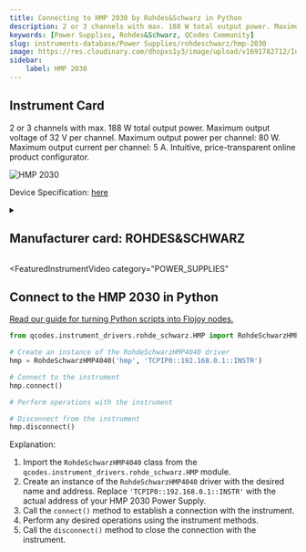 ```yaml
---
title: Connecting to HMP 2030 by Rohdes&Schwarz in Python
description: 2 or 3 channels with max. 188 W total output power. Maximum output voltage of 32 V per channel. Maximum output power per channel, 80 W. Maximum output current per channel, 5 A. Intuitive, price-transparent online product configurator.
keywords: [Power Supplies, Rohdes&Schwarz, QCodes Community] 
slug: instruments-database/Power Supplies/rohdeschwarz/hmp-2030 
image: https://res.cloudinary.com/dhopxs1y3/image/upload/v1691782712/Instruments/Power%20Supplies/HMP-2030/HMP-2030.jpg
sidebar:
    label: HMP 2030 
---
```



## Instrument Card

2 or 3 channels with max. 188 W total output power.
Maximum output voltage of 32 V per channel.
Maximum output power per channel: 80 W.
Maximum output current per channel: 5 A.
Intuitive, price-transparent online product configurator.

![HMP 2030](https://res.cloudinary.com/dhopxs1y3/image/upload/v1691782712/Instruments/Power%20Supplies/HMP-2030/HMP-2030.jpg)

Device Specification: [here](/instruments-database/all-instruments)

<details style={{ marginTop: "15px"}}>
<summary><h2 style={{display:'inline'}}>Manufacturer card: ROHDES&SCHWARZ</h2></summary>

![ROHDES&SCHWARZ](https://res.cloudinary.com/dhopxs1y3/image/upload/v1692806194/Instruments/Vendor%20Logos/RohdeSchwarz.png)

Rohde & Schwarz GmbH & Co KG is an international electronics group specializing in the fields of electronic test equipment, broadcast & media, cybersecurity, radiomonitoring and radiolocation, and radiocommunication.

- Headquarters: Munich, Germany
- Yearly Revenue (millions, USD): 2500
- Vendor Website: [here](https://www.rohde-schwarz.com/ca/home_48230.html)

</details>


<FeaturedInstrumentVideo
  category="POWER_SUPPLIES"
></FeaturedInstrumentVideo>

## Connect to the HMP 2030 in Python

[Read our guide for turning Python scripts into Flojoy nodes.](https://docs.flojoy.ai/contribution/blocks/custom-flojoy-block/)



<Tabs>
<TabItem value="Flojoy" label="Flojoy" className="flojoy-instrument-tabs">

<SectionsCard category="POWER_SUPPLIES" manufacturer="Rohdes&Schwarz"></SectionsCard>

</TabItem>
<TabItem value="QCodes Community" label="QCodes Community">

```python
from qcodes.instrument_drivers.rohde_schwarz.HMP import RohdeSchwarzHMP4040

# Create an instance of the RohdeSchwarzHMP4040 driver
hmp = RohdeSchwarzHMP4040('hmp', 'TCPIP0::192.168.0.1::INSTR')

# Connect to the instrument
hmp.connect()

# Perform operations with the instrument

# Disconnect from the instrument
hmp.disconnect()
```

Explanation:
1. Import the `RohdeSchwarzHMP4040` class from the `qcodes.instrument_drivers.rohde_schwarz.HMP` module.
2. Create an instance of the `RohdeSchwarzHMP4040` driver with the desired name and address. Replace `'TCPIP0::192.168.0.1::INSTR'` with the actual address of your HMP 2030 Power Supply.
3. Call the `connect()` method to establish a connection with the instrument.
4. Perform any desired operations using the instrument methods.
5. Call the `disconnect()` method to close the connection with the instrument.

</TabItem>
</Tabs>